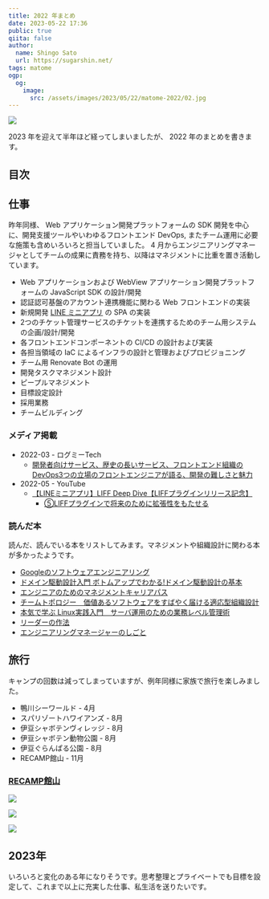 ```yaml
---
title: 2022 年まとめ
date: 2023-05-22 17:36
public: true
qiita: false
author:
  name: Shingo Sato
  url: https://sugarshin.net/
tags: matome
ogp:
  og:
    image:
      src: /assets/images/2023/05/22/matome-2022/02.jpg
---
```


![](/assets/images/2023/05/22/matome-2022/02.jpg)

2023 年を迎えて半年ほど経ってしまいましたが、 2022 年のまとめを書きます。

## 目次

## 仕事

昨年同様、 Web アプリケーション開発プラットフォームの SDK 開発を中心に、開発支援ツールやいわゆるフロントエンド DevOps, またチーム運用に必要な施策も含めいろいろと担当していました。 4 月からエンジニアリングマネージャとしてチームの成果に責務を持ち、以降はマネジメントに比重を置き活動しています。

- Web アプリケーションおよび WebView アプリケーション開発プラットフォームの JavaScript SDK の設計/開発
- 認証認可基盤のアカウント連携機能に関わる Web フロントエンドの実装
- 新規開発 [LINE ミニアプリ](https://www.linebiz.com/jp/service/line-mini-app/) の SPA の実装
- 2つのチケット管理サービスのチケットを連携するためのチーム用システムの企画/設計/開発
- 各フロントエンドコンポーネントの CI/CD の設計および実装
- 各担当領域の IaC によるインフラの設計と管理およびプロビジョニング
- チーム用 Renovate Bot の運用
- 開発タスクマネジメント設計
- ピープルマネジメント
- 目標設定設計
- 採用業務
- チームビルディング

### メディア掲載

- 2022-03 - ログミーTech
  - [開発者向けサービス、歴史の長いサービス、フロントエンド組織のDevOps3つの立場のフロントエンジニアが語る、開発の難しさと魅力](https://logmi.jp/tech/articles/326260)
- 2022-05 - YouTube
  - [【LINEミニアプリ】LIFF Deep Dive【LIFFプラグインリリース記念】](https://www.youtube.com/watch?v=-WBUOB81dJc)
    - [⑤LIFFプラグインで将来のために拡張性をもたせる](https://youtu.be/-WBUOB81dJc?t=3283)

### 読んだ本

読んだ、読んでいる本をリストしてみます。マネジメントや組織設計に関わる本が多かったようです。

- [Googleのソフトウェアエンジニアリング](https://www.oreilly.co.jp/books/9784873119656/)
- [ドメイン駆動設計入門 ボトムアップでわかる!ドメイン駆動設計の基本](https://books.google.co.jp/books?id=b0vODwAAQBAJ&lpg=PP1&hl=ja&pg=PP1#v=onepage&q&f=false)
- [エンジニアのためのマネジメントキャリアパス](https://www.oreilly.co.jp/books/9784873118482/)
- [チームトポロジー　価値あるソフトウェアをすばやく届ける適応型組織設計](https://amzn.asia/d/6J2ASyc)
- [本気で学ぶ Linux実践入門　サーバ運用のための業務レベル管理術](https://amzn.asia/d/8Bvyxps)
- [リーダーの作法](https://www.oreilly.co.jp/books/9784873119892/)
- [エンジニアリングマネージャーのしごと](https://www.oreilly.co.jp/books/9784873119946/)

## 旅行

キャンプの回数は減ってしまっていますが、例年同様に家族で旅行を楽しみました。

- 鴨川シーワールド - 4月
- スパリゾートハワイアンズ - 8月
- 伊豆シャボテンヴィレッジ - 8月
- 伊豆シャボテン動物公園 - 8月
- 伊豆ぐらんぱる公園 - 8月
- RECAMP館山 - 11月

### [RECAMP館山](https://www.recamp.co.jp/recamptateyama)

![](/assets/images/2023/05/22/matome-2022/00.jpg)

![](/assets/images/2023/05/22/matome-2022/01.jpg)

![](/assets/images/2023/05/22/matome-2022/02.jpg)

## 2023年

いろいろと変化のある年になりそうです。思考整理とプライベートでも目標を設定して、これまで以上に充実した仕事、私生活を送りたいです。
